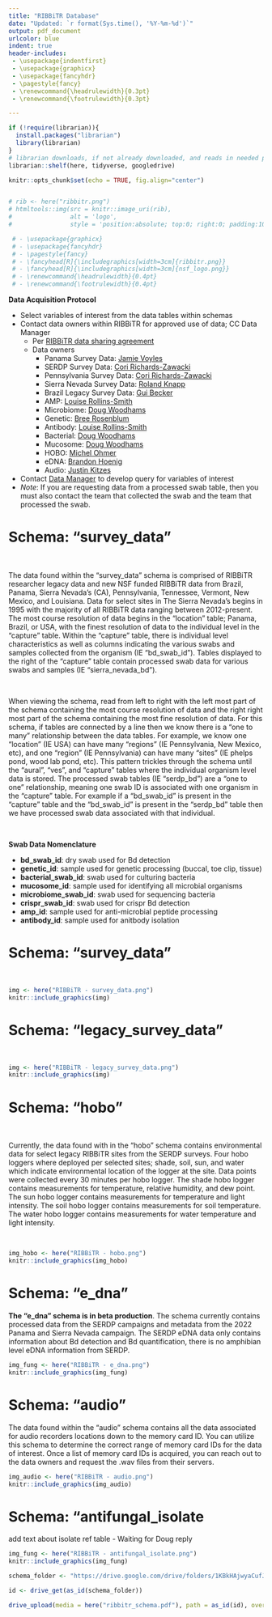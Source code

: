 ```yaml
---
title: "RIBBiTR Database"
date: "Updated: `r format(Sys.time(), '%Y-%m-%d')`"
output: pdf_document
urlcolor: blue
indent: true
header-includes: 
 - \usepackage{indentfirst}
 - \usepackage{graphicx}
 - \usepackage{fancyhdr}
 - \pagestyle{fancy}
 - \renewcommand{\headrulewidth}{0.3pt}
 - \renewcommand{\footrulewidth}{0.3pt}

---
```


\thispagestyle{fancy}
\fancyhead[HR]{\includegraphics[width=1.75cm]{nsf_logo.png}}
\fancyhead[HL]{\includegraphics[width=2cm]{ribbitr.png}}


```r
if (!require(librarian)){
  install.packages("librarian")
  library(librarian)
}
# librarian downloads, if not already downloaded, and reads in needed packages
librarian::shelf(here, tidyverse, googledrive)

knitr::opts_chunk$set(echo = TRUE, fig.align="center")



```


```r
# rib <- here("ribbitr.png")
# htmltools::img(src = knitr::image_uri(rib), 
#                alt = 'logo', 
#                style = 'position:absolute; top:0; right:0; padding:10px; width: 110px; height: 128px') # Added width and height as CSS

 # - \usepackage{graphicx}
 # - \usepackage{fancyhdr}
 # - \pagestyle{fancy}
 # - \fancyhead[R]{\includegraphics[width=3cm]{ribbitr.png}}
 # - \fancyhead[R]{\includegraphics[width=3cm]{nsf_logo.png}}
 # - \renewcommand{\headrulewidth}{0.4pt}
 # - \renewcommand{\footrulewidth}{0.4pt}
```

**Data Acquisition Protocol**

-   Select variables of interest from the data tables within schemas
-   Contact data owners within RIBBiTR for approved use of data; CC Data Manager
    -   Per [RIBBiTR data sharing agreement](https://docs.google.com/document/d/1m1EEuUH3ioVVXtFkDaWFHITddPcmputEhZxfW_omtrI/edit#heading=h.q4aj1repk7gi)
    -   Data owners
        -   Panama Survey Data: [Jamie Voyles](jvoyles@unr.edu)
        -   SERDP Survey Data: [Cori Richards-Zawacki](cori.zawacki@pitt.edu)
        -   Pennsylvania Survey Data: [Cori Richards-Zawacki](cori.zawacki@pitt.edu)
        -   Sierra Nevada Survey Data: [Roland Knapp](roland.knapp@ucsb.edu)
        -   Brazil Legacy Survey Data: [Gui Becker](guibecker@psu.edu)
        -   AMP: [Louise Rollins-Smith](louise.rollins-smith@vanderbilt.edu)
        -   Microbiome: [Doug Woodhams](dwoodhams@gmail.com)
        -   Genetic: [Bree Rosenblum](rosenblum@berkeley.edu)
        -   Antibody: [Louise Rollins-Smith](louise.rollins-smith@vanderbilt.edu)
        -   Bacterial: [Doug Woodhams](dwoodhams@gmail.com)
        -   Mucosome: [Doug Woodhams](dwoodhams@gmail.com)
        -   HOBO: [Michel Ohmer](mohmer@olemiss.edu)
        -   eDNA: [Brandon Hoenig](BDH64@pitt.edu)
        -   Audio: [Justin Kitzes](justin.kitzes@pitt.edu)
-   Contact [Data Manager](eisaguirre@ucsb.edu) to develop query for variables of interest
-   *Note*: If you are requesting data from a processed swab table, then you must also contact the team that collected the swab and the team that processed the swab.

<!-- <center>![](ribbitr.png){width="175px"} ![](nsf_logo.png){width="100"}</center> -->

\pagebreak
\fancyhead[]{}
\fancyhead[HR]{\includegraphics[width=1.75cm]{nsf_logo.png}}
\fancyhead[HC]{\includegraphics[width=2cm]{ribbitr.png}}

# Schema: "survey_data"

$~$

The data found within the "survey_data" schema is comprised of RIBBiTR researcher legacy data and new NSF funded RIBBiTR data from Brazil, Panama, Sierra Nevada's (CA), Pennsylvania, Tennessee, Vermont, New Mexico, and Louisiana. Data for select sites in The Sierra Nevada's begins in 1995 with the majority of all RIBBiTR data ranging between 2012-present. The most course resolution of data begins in the "location" table; Panama, Brazil, or USA, with the finest resolution of data to the individual level in the "capture" table. Within the "capture" table, there is individual level characteristics as well as columns indicating the various swabs and samples collected from the organism (IE "bd_swab_id"). Tables displayed to the right of the "capture" table contain processed swab data for various swabs and samples (IE "sierra_nevada_bd").

$~$

When viewing the schema, read from left to right with the left most part of the schema containing the most course resolution of data and the right right most part of the schema containing the most fine resolution of data. For this schema, if tables are connected by a line then we know there is a "one to many" relationship between the data tables. For example, we know one "location" (IE USA) can have many "regions" (IE Pennsylvania, New Mexico, etc), and one "region" (IE Pennsylvania) can have many "sites" (IE phelps pond, wood lab pond, etc). This pattern trickles through the schema until the "aural", "ves", and "capture" tables where the individual organism level data is stored. The processed swab tables (IE "serdp_bd") are a "one to one" relationship, meaning one swab ID is associated with one organism in the "capture" table. For example if a "bd_swab_id" is present in the "capture" table and the "bd_swab_id" is present in the "serdp_bd" table then we have processed swab data associated with that individual.

$~$

 **Swab Data Nomenclature**

-   **bd_swab_id**: dry swab used for Bd detection
-   **genetic_id**: sample used for genetic processing (buccal, toe clip, tissue)
-   **bacterial_swab_id**: swab used for culturing bacteria
-   **mucosome_id**: sample used for identifying all microbial organisms
-   **microbiome_swab_id**: swab used for sequencing bacteria
-   **crispr_swab_id**: swab used for crispr Bd detection
-   **amp_id**: sample used for anti-microbial peptide processing
-   **antibody_id**: sample used for anitbody isolation


\pagebreak

# Schema: "survey_data"

$~$

```r
img <- here("RIBBiTR - survey_data.png")
knitr::include_graphics(img)
```

\pagebreak

# Schema: "legacy_survey_data"

$~$

```r
img <- here("RIBBiTR - legacy_survey_data.png")
knitr::include_graphics(img)
```

\pagebreak

# Schema: "hobo"

$~$

Currently, the data found with in the "hobo" schema contains environmental data for select legacy RIBBiTR sites from the SERDP surveys. Four hobo loggers where deployed per selected sites; shade, soil, sun, and water which indicate environmental location of the logger at the site. Data points were collected every 30 minutes per hobo logger. The shade hobo logger contains measurements for temperature, relative humidity, and dew point. The sun hobo logger contains measurements for temperature and light intensity. The soil hobo logger contains measurements for soil temperature. The water hobo logger contains measurements for water temperature and light intensity.

$~$

```r

img_hobo <- here("RIBBiTR - hobo.png")
knitr::include_graphics(img_hobo)
```

\pagebreak

# Schema: "e_dna"

**The "e_dna" schema is in beta production**. The schema currently contains processed data from the SERDP campaigns and metadata from the 2022 Panama and Sierra Nevada campaign. The SERDP eDNA data only contains information about Bd detection and Bd quantification, there is no amphibian level eDNA information from SERDP.

```r

img_fung <- here("RIBBiTR - e_dna.png") 
knitr::include_graphics(img_fung)
```

\pagebreak

# Schema: "audio"

The data found within the "audio" schema contains all the data associated for audio recorders locations down to the memory card ID. You can utilize this schema to determine the correct range of memory card IDs for the data of interest. Once a list of memory card IDs is acquired, you can reach out to the data owners and request the .wav files from their servers.

```r

img_audio <- here("RIBBiTR - audio.png")
knitr::include_graphics(img_audio)

```



\pagebreak

# Schema: "antifungal_isolate

add text about isolate ref table - Waiting for Doug reply


```r

img_fung <- here("RIBBiTR - antifungal_isolate.png")
knitr::include_graphics(img_fung)
```

\pagebreak

```r

schema_folder <- "https://drive.google.com/drive/folders/1KBkHAjwyaCufJpM1qbcyN6F-pd_uJpxU"

id <- drive_get(as_id(schema_folder))

drive_upload(media = here("ribbitr_schema.pdf"), path = as_id(id), overwrite = T)

```
